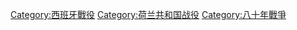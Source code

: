 {{Commonscat|Battles of the Eighty Years' War}}

[[Category:西班牙戰役|Category:西班牙戰役]]
[[Category:荷兰共和国战役|Category:荷兰共和国战役]]
[[Category:八十年戰爭|Category:八十年戰爭]]